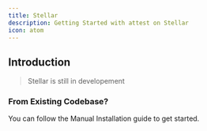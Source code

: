 ```yaml
---
title: Stellar
description: Getting Started with attest on Stellar
icon: atom
---
```



## Introduction

> Stellar is still in developement

<Cards>
  <Card href="/docs/solana" title="Resolvers" description="Learn how to organize your resolvers" />
  <Card href="/docs/solana" title="Schema" description="Learn how to implement Schemas" />
  <Card
    href="/docs/solana"
    title="Adapters"
    description="Add attestation adapters to your application"
  />
  <Card href="/docs/solana" title="Levy" description="Learn how the levy works" />
</Cards>

### From Existing Codebase?

You can follow the Manual Installation guide to get started.

<Cards>
  <Card href="/docs/solana" title="Manual Installation" description="Setup attest from scratch" />
</Cards>
